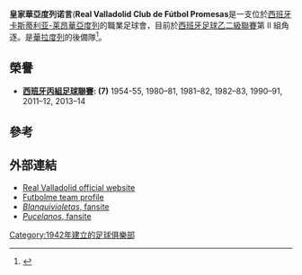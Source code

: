 {{Infobox football club
| clubname = 皇家華亞度列诺言<BR/>Valladolid Promesas
| image = 
| fullname = Real Valladolid<br> Club de Fútbol Promesas, S.A.D.
| nickname = ''Pucela''
| founded = 1942
| ground = [[西班牙|西班牙]][[卡斯蒂利亚-莱昂|卡斯蒂利亚-莱昂]][[華亞度列|華亞度列]][[皇家華亞度列體育城|皇家華亞度列體育城]]
| capacity = 1,500<ref>{{Cite web|url=http://www.resultados-futbol.com/Real-Valladolid-B|title=Real Valladolid Promesas - Segunda División B G 2|website=www.resultados-futbol.com|access-date=2020-02-12|archive-date=2021-01-26|archive-url=https://web.archive.org/web/20210126175139/https://www.resultados-futbol.com/real-valladolid-b|dead-url=no}}</ref>
| chairman = {{flagicon|ESP}} [[Carlos_Suárez_Sureda|Carlos Suárez]]
| chrtitle = President
| manager = {{flagicon|ESP}} [[Javier_Baraja|Javier Baraja]]
| mgrtitle = Head coach
| league = [[西班牙足球乙二級聯賽|西班牙足球乙二級聯賽]]第 II 組
| season = 2018–19
| position = [[西班牙足球乙二級聯賽|西班牙足球乙二級聯賽]]第 II 組, '''11th'''
| website = |
| pattern_la1 = _valladolid1920h
| pattern_b1 = _valladolid1920h
| pattern_ra1 = _valladolid1920h
| pattern_sh1 = _valladolid1920h
| pattern_so1 = _valladolid1920h
| leftarm1 = FFFFFF
| body1 = FFFFFF
| rightarm1 = FFFFFF
| shorts1 = FFFFFF
| socks1 = FFFFFF
| pattern_la2 = _valladolid1920a
| pattern_b2 = _valladolid1920a
| pattern_ra2 = _valladolid1920a
| pattern_sh2 = _adidaswhite
| pattern_so2 = _3_stripes_white
| leftarm2 = 6600BB
| body2 = 6600BB
| rightarm2 = 6600BB
| shorts2 = 6600BB
| socks2 = 6600BB
}}
'''皇家華亞度列诺言'''('''Real Valladolid Club de Fútbol Promesas'''是一支位於[[西班牙|西班牙]][[卡斯蒂利亚-莱昂|卡斯蒂利亚-莱昂]][[華亞度列|華亞度列]]的職業足球會，目前於[[西班牙足球乙二級聯賽|西班牙足球乙二級聯賽]]第 II 組角逐。是[[皇家華拉度列足球會|華拉度列]]的後備隊<ref>{{Cite web|url=https://espanaestadios.com/2018/10/18/valladolid-ciudad-deportiva-del-real-valladolid/|title=Valladolid – Ciudad Deportiva del Real Valladolid|last=chrisentrenador|date=2018-10-18|website=Estadios de España|language=en|access-date=2020-01-24|archive-date=2020-12-01|archive-url=https://web.archive.org/web/20201201144219/https://espanaestadios.com/2018/10/18/valladolid-ciudad-deportiva-del-real-valladolid/|dead-url=no}}</ref>。

==榮譽==
* '''[[西班牙丙組足球聯賽|西班牙丙組足球聯賽]]: (7)''' 1954-55, 1980–81, 1981–82, 1982–83, 1990–91, 2011–12, 2013–14

== 參考 ==
{{Reflist}}

==外部連結==
* [http://www.realvalladolid.es Real Valladolid official website] {{Wayback|url=http://www.realvalladolid.es/ |date=20070901123419 }} {{in lang|es}}
* [http://www.futbolme.com/com/equipo.asp?id_equipo=805 Futbolme team profile] {{Wayback|url=http://www.futbolme.com/com/equipo.asp?id_equipo=805 |date=20160303221148 }} {{in lang|es}}
* [http://www.blanquivioletas.com ''Blanquivioletas'', fansite] {{Wayback|url=http://www.blanquivioletas.com/ |date=20200915010206 }} {{in lang|es}}
* [http://www.pucelanos.com ''Pucelanos'', fansite] {{Wayback|url=http://www.pucelanos.com/ |date=20190726162410 }} {{in lang|es}}

[[Category:1942年建立的足球俱樂部|Category:1942年建立的足球俱樂部]]
